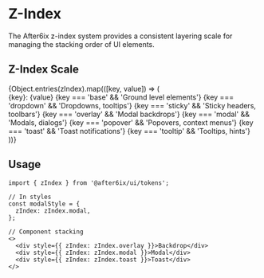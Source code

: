 
<Meta title="Design Tokens/Z-Index" />

# Z-Index

The After6ix z-index system provides a consistent layering scale for managing the stacking order of UI elements.

## Z-Index Scale

<div className="space-y-3 my-8">
  {Object.entries(zIndex).map(([key, value]) => (
    <div key={key} className="flex items-center gap-4 p-4 bg-neutral-50 rounded-lg">
      <span className="text-sm font-mono text-neutral-600 w-24">{key}:</span>
      <span className="text-2xl font-bold text-primary-600">{value}</span>
      <span className="text-sm text-neutral-500 ml-auto">
        {key === 'base' && 'Ground level elements'}
        {key === 'dropdown' && 'Dropdowns, tooltips'}
        {key === 'sticky' && 'Sticky headers, toolbars'}
        {key === 'overlay' && 'Modal backdrops'}
        {key === 'modal' && 'Modals, dialogs'}
        {key === 'popover' && 'Popovers, context menus'}
        {key === 'toast' && 'Toast notifications'}
        {key === 'tooltip' && 'Tooltips, hints'}
      </span>
    </div>
  ))}
</div>

## Usage

```tsx
import { zIndex } from '@after6ix/ui/tokens';

// In styles
const modalStyle = {
  zIndex: zIndex.modal,
};

// Component stacking
<>
  <div style={{ zIndex: zIndex.overlay }}>Backdrop</div>
  <div style={{ zIndex: zIndex.modal }}>Modal</div>
  <div style={{ zIndex: zIndex.toast }}>Toast</div>
</>
```